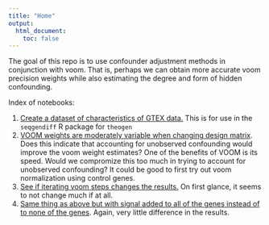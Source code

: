 ```yaml
---
title: "Home"
output:
  html_document:
    toc: false
---
```


The goal of this repo is to use confounder adjustment methods in conjunction with voom. That is, perhaps we can obtain more accurate voom precision weights while also estimating the degree and form of hidden confounding.

Index of notebooks:

1. [Create a dataset of characteristics of GTEX data.](gtex_characteristics.html) This is for use in the `seqgendiff` R package for `theogen`
2. [VOOM weights are moderately variable when changing design matrix](voom_seqgendiff.html). Does this indicate that accounting for unobserved confounding would improve the voom weight estimates? One of the benefits of VOOM is its speed. Would we compromize this too much in trying to account for unobserved confounding? It could be good to first try out voom normalization using control genes.
3. [See if iterating voom steps changes the results.](iterate_voom.html) On first glance, it seems to not change much if at all.
4. [Same thing as above but with signal added to all of the genes instead of to none of the genes](iterate_voom_signal.html). Again, very little difference in the results.
